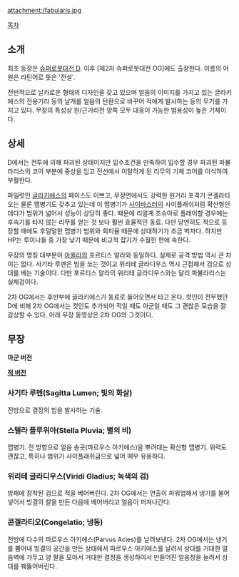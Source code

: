 attachment:/fabularis.jpg

[[목차]]

== 소개 ==
최초 등장은 [[슈퍼로봇대전 D]]. 이후 [제2차 슈퍼로봇대전 OG]에도 출장한다.
이름의 어원은 라틴어로 뜻은 '전설'.

전반적으로 날카로운 형태의 디자인을 갖고 있으며 얼음의 이미지를 가지고 있는 글라키에스의 전용기라 등의 날개를 얼음의 탄환으로 바꾸어 적에게 발사하는 등의 무기를 가지고 있다. 무장의 특성상 원/근거리전 양쪽 모두 대응이 가능한 범용성이 높은 기체이다.

== 상세 ==
D에서는 전투에 의해 파괴된 상태이지만 입수조건을 만족하여 입수할 경우 파괴된 파뷸라리스의 코어 부분에 중상을 입고 전선에서 이탈하게 된 리무의 기체 코어를 이식하여 부활한다.

파일럿인 [[글라키에스]]의 페이스도 이쁘고, 무장면에서도 강력한 원거리 포격기 콘겔라티오는 물론 맵병기도 갖추고 있는데 이 맵병기가 [[사이바스터]]의 사이플래쉬처럼 확산형인데다가 범위가 넓어서 성능이 상당히 좋다. 때문에 리얼계 조슈아로 플레이할 경우에는 후속기를 타지 않는 리무를 얻는 것 보다 훨씬 효율적인 동료. 다만 당연히도 적으로 등장할 때에도 후덜덜한 맵병기 범위와 회피율 때문에 상대하기가 조금 벅차다. 하지만 HP는 루이나들 중 가장 낮기 때문에 비교적 잡기가 수월한 편에 속한다.

무장의 명칭 대부분이 [[아퀼라]]의 포르티스 알라와 동일하다. 실제로 공격 방법 역시 큰 차이는 없다. 사기타 루멘은 빔을 쏘는 것이고 위리테 글라디우스 역시 근접해서 검으로 상대를 베는 기술이다. 다만 포르티스 알라의 위리테 글라디우스와는 달리 파뷸라리스는 실체검이다.

2차 OG에서는 후반부에 글라키에스가 동료로 들어오면서 타고 온다. 컷인이 전무했던 D에 비해 2차 OG에서는 컷인도 추가되어 적일 때도 아군일 때도 그 괜찮은 모습을 잘 감상할 수 있다. 아래 무장 동영상은 2차 OG의 그것이다.

== 무장 ==
{{{#!html
<iframe width="560" height="315" src="http://www.youtube.com/embed/Tn1Az4OdZ20" frameborder="0" allowfullscreen></iframe>
}}}
'''아군 버전'''

'''[http://www.youtube.com/watch?v=LUTGaovTCZU 적 버전]'''

=== 사기타 루멘(Sagitta Lumen; 빛의 화살) ===
전방으로 결정의 빔을 발사하는 기술.

=== 스텔라 플루위아(Stella Pluvia; 별의 비) ===
맵병기. 전 방향으로 얼음 송곳(파르우스 아키에스)을 뿌려대는 확산형 맵병기. 위력도 괜찮고, 특히나 범위가 사이플래쉬급으로 넓어 매우 유용하다.

=== 위리테 글라디우스(Viridi Gladius; 녹색의 검) ===
방패에 장착된 검으로 적을 베어버린다. 2차 OG에서는 연출이 파워업해서 냉기를 불어넣어서 빙결의 칼을 만든 다음에 베어버리고 얼음이 퍼져나간다.

=== 콘겔라티오(Congelatio; 냉동) ===
전방에 다수의 파르우스 아키에스(Parvus Acies)를 날려보낸다. 2차 OG에서는 냉기를 뿜어내 빙결의 공간을 만든 상태에서 파르우스 아키에스를 날려서 상대를 거대한 얼음벽에 가두고 양 팔을 모아서 거대한 결정을 생성하여서 만들어진 얼음창을 늘려서 상대를 꿰뚫어버린다.
